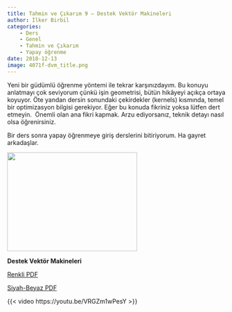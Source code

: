 ```yaml
---
title: Tahmin ve Çıkarım 9 – Destek Vektör Makineleri
author: İlker Birbil
categories:
    - Ders
    - Genel
    - Tahmin ve Çıkarım
    - Yapay öğrenme
date: 2018-12-13
image: 4071f-dvm_title.png
---
```


Yeni bir güdümlü öğrenme yöntemi ile tekrar karşınızdayım. Bu konuyu anlatmayı çok seviyorum çünkü işin geometrisi, bütün hikâyeyi açıkça ortaya koyuyor. Öte yandan dersin sonundaki çekirdekler (kernels) kısmında, temel bir optimizasyon bilgisi gerekiyor. Eğer bu konuda fikriniz yoksa lütfen dert etmeyin.  Önemli olan ana fikri kapmak. Arzu ediyorsanız, teknik detayı nasıl olsa öğrenirsiniz.

Bir ders sonra yapay öğrenmeye giriş derslerini bitiriyorum. Ha gayret arkadaşlar.

![](4071f-dvm_title.png){width="300" height="228"}

<strong>Destek Vektör Makineleri</strong>

<a href="https://www.dropbox.com/s/xu6v8feeigxprhy/TahminCikarim_09_Destek_Vektor_Makineleri.pdf?dl=0" target="_blank" rel="noopener">Renkli PDF</a>

<a href="https://www.dropbox.com/s/t240ay27uqg7qoi/TahminCikarim_09_Destek_Vektor_Makineleri_sb.pdf?dl=0" target="_blank" rel="noopener">Siyah-Beyaz PDF</a>

{{< video https://youtu.be/VRGZm1wPesY >}}

